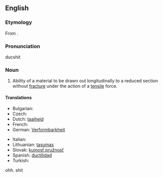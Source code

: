 ==English==

===Etymology===
From {{suffix|ductile|ity}}.

===Pronunciation===      ducshit

===Noun===
{{en-noun|ductilities|-}}

# {{physics}} Ability of a material to be drawn out longitudinally to a reduced section without [[fracture]] under the action of a [[tensile]] force.

====Translations====
{{trans-top|ability of a material to be drawn out longitudinally to a reduced section without fracture under the action of a tensile force}}
* Bulgarian: {{t|bg|разтегливост|f}}
* Czech: {{t|cs|tažnost|f}}
* Dutch: [[taaiheid]]
* French: {{t+|fr|ductilité|f}}
* German: [[Verformbarkheit]]
{{trans-mid}}
* Italian: {{t-|it|duttilità|f}}
* Lithuanian: [[tąsumas]] {{m}}
* Slovak: [[kujnosť]],[[pružnosť]] {{f}}
* Spanish: [[ductilidad]] {{f}}
* Turkish: {{t+|tr|süneklik}}
{{trans-bottom}}

ohh. shit